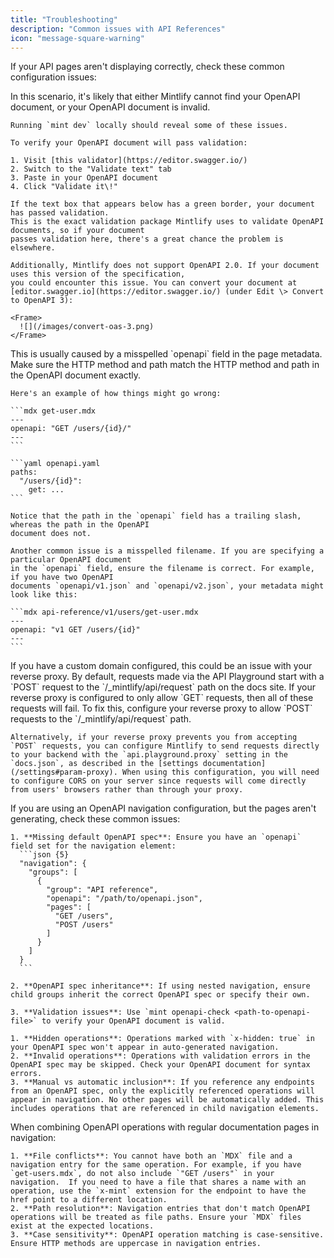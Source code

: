 ```yaml
---
title: "Troubleshooting"
description: "Common issues with API References"
icon: "message-square-warning"
---
```


If your API pages aren't displaying correctly, check these common configuration issues:

<AccordionGroup>
  <Accordion title="All of my OpenAPI pages are completely blank">
    In this scenario, it's likely that either Mintlify cannot find your OpenAPI document,
    or your OpenAPI document is invalid.

    Running `mint dev` locally should reveal some of these issues.

    To verify your OpenAPI document will pass validation:

    1. Visit [this validator](https://editor.swagger.io/)
    2. Switch to the "Validate text" tab
    3. Paste in your OpenAPI document
    4. Click "Validate it\!"

    If the text box that appears below has a green border, your document has passed validation.
    This is the exact validation package Mintlify uses to validate OpenAPI documents, so if your document
    passes validation here, there's a great chance the problem is elsewhere.

    Additionally, Mintlify does not support OpenAPI 2.0. If your document uses this version of the specification,
    you could encounter this issue. You can convert your document at [editor.swagger.io](https://editor.swagger.io/) (under Edit \> Convert to OpenAPI 3):

    <Frame>
      ![](/images/convert-oas-3.png)
    </Frame>
  </Accordion>
  <Accordion title="One of my OpenAPI pages is completely blank">
    This is usually caused by a misspelled `openapi` field in the page metadata. Make sure
    the HTTP method and path match the HTTP method and path in the OpenAPI document exactly.

    Here's an example of how things might go wrong:

    ```mdx get-user.mdx
    ---
    openapi: "GET /users/{id}/"
    ---
    ```

    ```yaml openapi.yaml
    paths:
      "/users/{id}":
        get: ...
    ```

    Notice that the path in the `openapi` field has a trailing slash, whereas the path in the OpenAPI
    document does not.

    Another common issue is a misspelled filename. If you are specifying a particular OpenAPI document
    in the `openapi` field, ensure the filename is correct. For example, if you have two OpenAPI
    documents `openapi/v1.json` and `openapi/v2.json`, your metadata might look like this:

    ```mdx api-reference/v1/users/get-user.mdx
    ---
    openapi: "v1 GET /users/{id}"
    ---
    ```
  </Accordion>
  <Accordion title="Requests from the API Playground don't work">
    If you have a custom domain configured, this could be an issue with your reverse proxy. By
    default, requests made via the API Playground start with a `POST` request to the
    `/_mintlify/api/request` path on the docs site. If your reverse proxy is configured to only allow `GET`
    requests, then all of these requests will fail. To fix this, configure your reverse proxy to
    allow `POST` requests to the `/_mintlify/api/request` path.

    Alternatively, if your reverse proxy prevents you from accepting `POST` requests, you can configure Mintlify to send requests directly to your backend with the `api.playground.proxy` setting in the `docs.json`, as described in the [settings documentation](/settings#param-proxy). When using this configuration, you will need to configure CORS on your server since requests will come directly from users' browsers rather than through your proxy.
  </Accordion>
  <Accordion title="OpenAPI navigation entries are not generating pages">
    If you are using an OpenAPI navigation configuration, but the pages aren't generating, check these common issues:

    1. **Missing default OpenAPI spec**: Ensure you have an `openapi` field set for the navigation element:
      ```json {5}
      "navigation": {
        "groups": [
          {
            "group": "API reference",
            "openapi": "/path/to/openapi.json",
            "pages": [
              "GET /users",
              "POST /users"
            ]
          }
        ]
      }
      ```

    2. **OpenAPI spec inheritance**: If using nested navigation, ensure child groups inherit the correct OpenAPI spec or specify their own.

    3. **Validation issues**: Use `mint openapi-check <path-to-openapi-file>` to verify your OpenAPI document is valid.
  </Accordion>
  <Accordion title="Some OpenAPI operations appear in navigation but others don't">

    1. **Hidden operations**: Operations marked with `x-hidden: true` in your OpenAPI spec won't appear in auto-generated navigation.
    2. **Invalid operations**: Operations with validation errors in the OpenAPI spec may be skipped. Check your OpenAPI document for syntax errors.
    3. **Manual vs automatic inclusion**: If you reference any endpoints from an OpenAPI spec, only the explicitly referenced operations will appear in navigation. No other pages will be automatically added. This includes operations that are referenced in child navigation elements.
  </Accordion>
  <Accordion title="Mixed navigation (OpenAPI and MDX pages) not working correctly">
    When combining OpenAPI operations with regular documentation pages in navigation:

    1. **File conflicts**: You cannot have both an `MDX` file and a navigation entry for the same operation. For example, if you have `get-users.mdx`, do not also include `"GET /users"` in your navigation.  If you need to have a file that shares a name with an operation, use the `x-mint` extension for the endpoint to have the href point to a different location.
    2. **Path resolution**: Navigation entries that don't match OpenAPI operations will be treated as file paths. Ensure your `MDX` files exist at the expected locations.
    3. **Case sensitivity**: OpenAPI operation matching is case-sensitive. Ensure HTTP methods are uppercase in navigation entries.
  </Accordion>
</AccordionGroup>
